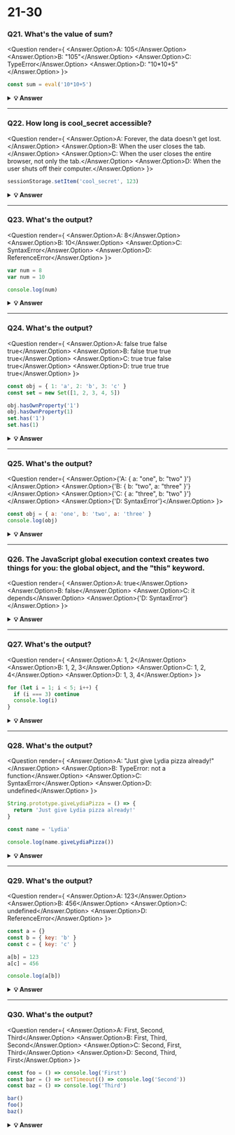 
# 21-30

### Q21. What's the value of sum?

<Question render={
  <Answer answer="A">
  <Answer.Option>A: 105</Answer.Option>
  <Answer.Option>B: "105"</Answer.Option>
  <Answer.Option>C: TypeError</Answer.Option>
  <Answer.Option>D: "10*10+5"</Answer.Option>
</Answer>
}>

```javascript
const sum = eval('10*10+5')
```

</Question>

<details>
    <summary>
    <b>💡 Answer</b>
    </summary>


**_Answer: A_**

`eval` evaluates codes that's passed as a string. If it's an expression, like in this case, it evaluates the expression. The expression is `10 * 10 + 5`. This returns the number `105`.


</details>

---

### Q22. How long is cool_secret accessible?

<Question render={
  <Answer answer="B">
  <Answer.Option>A: Forever, the data doesn't get lost.</Answer.Option>
  <Answer.Option>B: When the user closes the tab.</Answer.Option>
  <Answer.Option>C: When the user closes the entire browser, not only the tab.</Answer.Option>
  <Answer.Option>D: When the user shuts off their computer.</Answer.Option>
</Answer>
}>

```javascript
sessionStorage.setItem('cool_secret', 123)
```

</Question>

<details>
        <summary>
        <b>💡 Answer</b>
    </summary>


**_Answer: B_**

The data stored in `sessionStorage` is removed after closing the _tab_.

If you used `localStorage`, the data would've been there forever, unless for example `localStorage.clear()` is invoked.


</details>

---

### Q23. What's the output?

<Question render={
  <Answer answer="B">
  <Answer.Option>A: 8</Answer.Option>
  <Answer.Option>B: 10</Answer.Option>
  <Answer.Option>C: SyntaxError</Answer.Option>
  <Answer.Option>D: ReferenceError</Answer.Option>
</Answer>
}>

```javascript
var num = 8
var num = 10

console.log(num)
```

</Question>

<details>
        <summary>
        <b>💡 Answer</b>
    </summary>



**_Answer: B_**

With the `var` keyword, you can declare multiple variables with the same name. The variable will then hold the latest value.

You cannot do this with `let` or `const` since they're block-scoped.


</details>

---

### Q24. What's the output?

<Question render={
  <Answer answer="C">
  <Answer.Option>A: false true false true</Answer.Option>
  <Answer.Option>B: false true true true</Answer.Option>
  <Answer.Option>C: true true false true</Answer.Option>
  <Answer.Option>D: true true true true</Answer.Option>
</Answer>
}>

```javascript
const obj = { 1: 'a', 2: 'b', 3: 'c' }
const set = new Set([1, 2, 3, 4, 5])

obj.hasOwnProperty('1')
obj.hasOwnProperty(1)
set.has('1')
set.has(1)
```

</Question>

<details>
       <summary>
        <b>💡 Answer</b>
    </summary>


**_Answer: C_**

All object keys (excluding Symbols) are strings under the hood, even if you don't type it yourself as a string. This is why `obj.hasOwnProperty('1')` also returns true.

It doesn't work that way for a set. There is no `'1'` in our set: `set.has('1')` returns `false`. It has the numeric type `1`, `set.has(1)` returns `true`.


</details>

---

### Q25. What's the output?

<Question render={
  <Answer answer="C">
  <Answer.Option>{'A: { a: "one", b: "two" }'}</Answer.Option>
  <Answer.Option>{'B: { b: "two", a: "three" }'}</Answer.Option>
  <Answer.Option>{'C: { a: "three", b: "two" }'}</Answer.Option>
  <Answer.Option>{'D: SyntaxError'}</Answer.Option>
</Answer>
}>

```javascript
const obj = { a: 'one', b: 'two', a: 'three' }
console.log(obj)
```

</Question>

<details>
           <summary>
        <b>💡 Answer</b>
    </summary>


**_Answer: C_**

If you have two keys with the same name, the key will be replaced. It will still be in its first position, but with the last specified value.


</details>

---

### Q26. The JavaScript global execution context creates two things for you: the global object, and the "this" keyword.

<Question render={
  <Answer answer="A">
  <Answer.Option>A: true</Answer.Option>
  <Answer.Option>B: false</Answer.Option>
  <Answer.Option>C: it depends</Answer.Option>
  <Answer.Option>{'D: SyntaxError'}</Answer.Option>
</Answer>
}>

</Question>

<details>
  <summary>
        <b>💡 Answer</b>
    </summary>


**_Answer: A_**

The base execution context is the global execution context: it's what's accessible everywhere in your code.


</details>

---

### Q27. What's the output?

<Question render={
  <Answer answer="C">
  <Answer.Option>A: 1, 2</Answer.Option>
  <Answer.Option>B: 1, 2, 3</Answer.Option>
  <Answer.Option>C: 1, 2, 4</Answer.Option>
  <Answer.Option>D: 1, 3, 4</Answer.Option>
</Answer>
}>

```javascript
for (let i = 1; i < 5; i++) {
  if (i === 3) continue
  console.log(i)
}
```

</Question>

<details>
  <summary>
        <b>💡 Answer</b>
    </summary>


**_Answer: C_**

The `continue` statement skips an iteration if a certain condition returns `true`.


</details>

---

### Q28. What's the output?

<Question render={
  <Answer answer="A">
  <Answer.Option>A: "Just give Lydia pizza already!"</Answer.Option>
  <Answer.Option>B: TypeError: not a function</Answer.Option>
  <Answer.Option>C: SyntaxError</Answer.Option>
  <Answer.Option>D: undefined</Answer.Option>
</Answer>
}>

```javascript
String.prototype.giveLydiaPizza = () => {
  return 'Just give Lydia pizza already!'
}

const name = 'Lydia'

console.log(name.giveLydiaPizza())
```

</Question>

<details>
    <summary>
        <b>💡 Answer</b>
    </summary>


**_Answer: A_**

`String` is a built-in constructor, which we can add properties to. I just added a method to its prototype. Primitive strings are automatically converted into a string object, generated by the string prototype function. So, all strings (string objects) have access to that method!


</details>

---

### Q29. What's the output?

<Question render={
  <Answer answer="B">
  <Answer.Option>A: 123</Answer.Option>
  <Answer.Option>B: 456</Answer.Option>
  <Answer.Option>C: undefined</Answer.Option>
  <Answer.Option>D: ReferenceError</Answer.Option>
</Answer>
}>

```javascript
const a = {}
const b = { key: 'b' }
const c = { key: 'c' }

a[b] = 123
a[c] = 456

console.log(a[b])
```

</Question>

<details>
   <summary>
        <b>💡 Answer</b>
    </summary>


**_Answer: B_**

Object keys are automatically converted into strings. We are trying to set an object as a key to object `a`, with the value of `123`.

However, when we stringify an object, it becomes `"[object Object]"`. So what we are saying here, is that `a["[object Object]"] = 123`. Then, we can try to do the same again. `c` is another object that we are implicitly stringifying. So then, `a["[object Object]"] = 456`.

Then, we log `a[b]`, which is actually `a["[object Object]"]`. We just set that to `456`, so it returns `456`.


</details>

---

### Q30. What's the output?

<Question render={
  <Answer answer="B">
  <Answer.Option>A: First, Second, Third</Answer.Option>
  <Answer.Option>B: First, Third, Second</Answer.Option>
  <Answer.Option>C: Second, First, Third</Answer.Option>
  <Answer.Option>D: Second, Third, First</Answer.Option>
</Answer>
}>

```javascript
const foo = () => console.log('First')
const bar = () => setTimeout(() => console.log('Second'))
const baz = () => console.log('Third')

bar()
foo()
baz()
```

</Question>

<details>
  <summary>
        <b>💡 Answer</b>
    </summary>


**_Answer: B_**

We have a `setTimeout` function and invoked it first. Yet, it was logged last.

This is because in browsers, we don't just have the runtime engine, we also have something called a `WebAPI`. The `WebAPI` gives us the `setTimeout` function to start with, and for example the DOM.

After the _callback_ is pushed to the WebAPI, the `setTimeout` function itself (but not the callback!) is popped off the stack.

<img src="https://i.imgur.com/X5wsHOg.png" width="200" />

Now, `foo` gets invoked, and `"First"` is being logged.

<img src="https://i.imgur.com/Pvc0dGq.png" width="200" />

`foo` is popped off the stack, and `baz` gets invoked. `"Third"` gets logged.

<img src="https://i.imgur.com/WhA2bCP.png" width="200" />

The WebAPI can't just add stuff to the stack whenever it's ready. Instead, it pushes the callback function to something called the _queue_.

<img src="https://i.imgur.com/NSnDZmU.png" width="200" />

This is where an event loop starts to work. An **event loop** looks at the stack and task queue. If the stack is empty, it takes the first thing on the queue and pushes it onto the stack.

<img src="https://i.imgur.com/uyiScAI.png" width="200" />

`bar` gets invoked, `"Second"` gets logged, and it's popped off the stack.


</details>
